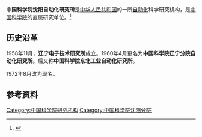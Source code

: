 '''中国科学院沈阳自动化研究所'''是[[中华人民共和国|中华人民共和国]]的一所[[自动化|自动化]]科学研究机构，是[[中国科学院|中国科学院]]的直属研究单位。<ref>{{Cite book|title=中国大百科全书 • 自动控制与系统工程卷|author=|publisher=中国大百科全书出版社|year=1991|isbn=7-5000-0287-4|location=北京|pages=}}</ref>

== 历史沿革 ==
1958年11月，'''辽宁电子技术研究所'''成立。1960年4月更名为'''中国科学院辽宁分院自动化研究所'''。后又称'''中国科学院东北工业自动化研究所'''。

1972年8月改为现名。

== 参考资料 ==
{{reflist}}

[[Category:中国科学院研究机构|Category:中国科学院研究机构]]
[[Category:中国科学院沈阳分院|Category:中国科学院沈阳分院]]